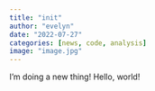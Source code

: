 ```yaml
---
title: "init"
author: "evelyn"
date: "2022-07-27"
categories: [news, code, analysis]
image: "image.jpg"
---
```


I'm doing a new thing! Hello, world!
